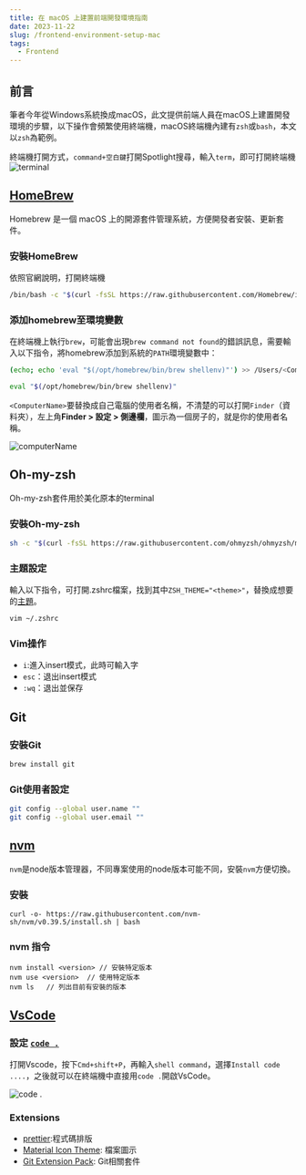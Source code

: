 ```yaml
---
title: 在 macOS 上建置前端開發環境指南
date: 2023-11-22
slug: /frontend-environment-setup-mac
tags:
  - Frontend
---
```


## 前言
筆者今年從Windows系統換成macOS，此文提供前端人員在macOS上建置開發環境的步驟，以下操作會頻繁使用終端機，macOS終端機內建有`zsh`或`bash`，本文以`zsh`為範例。

終端機打開方式，`command+空白鍵`打開Spotlight搜尋，輸入`term`，即可打開終端機
![terminal](https://github.com/y3933y3933/notes/assets/28300286/70d61843-0044-4f43-9649-502e0adfa6f2)

## [HomeBrew](https://brew.sh/)
Homebrew 是一個 macOS 上的開源套件管理系統，方便開發者安裝、更新套件。

### 安裝HomeBrew
依照官網說明，打開終端機
```zsh
/bin/bash -c "$(curl -fsSL https://raw.githubusercontent.com/Homebrew/install/HEAD/install.sh)"
```

### 添加homebrew至環境變數
在終端機上執行`brew`，可能會出現`brew command not found`的錯誤訊息，需要輸入以下指令，將homebrew添加到系統的`PATH`環境變數中：

```zsh
(echo; echo 'eval "$(/opt/homebrew/bin/brew shellenv)"') >> /Users/<ComputerName>/.zprofile

eval "$(/opt/homebrew/bin/brew shellenv)"
```

`<ComputerName>`要替換成自己電腦的使用者名稱，不清楚的可以打開`Finder`（資料夾），左上角**Finder > 設定 > 側邊欄**，圖示為一個房子的，就是你的使用者名稱。

![computerName](https://github.com/y3933y3933/notes/assets/28300286/fef40399-a644-422c-8609-dc2bd6f6f3f0)

## Oh-my-zsh
Oh-my-zsh套件用於美化原本的terminal

### 安裝Oh-my-zsh
```zsh
sh -c "$(curl -fsSL https://raw.githubusercontent.com/ohmyzsh/ohmyzsh/master/tools/install.sh)"
```

### 主題設定
輸入以下指令，可打開.zshrc檔案，找到其中`ZSH_THEME="<theme>"`，替換成想要的[主題](https://github.com/ohmyzsh/ohmyzsh/wiki/Themes)。
```zsh
vim ~/.zshrc
```

### Vim操作
- `i`:進入insert模式，此時可輸入字
- `esc`：退出insert模式
- `:wq`：退出並保存


## Git

### 安裝Git
```zsh
brew install git
```

### Git使用者設定
```zsh
git config --global user.name ""
git config --global user.email ""
```

## [nvm](https://github.com/nvm-sh/nvm#installing-and-updating)
`nvm`是node版本管理器，不同專案使用的node版本可能不同，安裝`nvm`方便切換。
### 安裝
```
curl -o- https://raw.githubusercontent.com/nvm-sh/nvm/v0.39.5/install.sh | bash
```

### nvm 指令
```
nvm install <version> // 安裝特定版本
nvm use <version>  // 使用特定版本
nvm ls   // 列出目前有安裝的版本
```

## [VsCode](https://code.visualstudio.com/)
### 設定 [`code .`](https://code.visualstudio.com/docs/setup/mac#_launching-from-the-command-line)

打開Vscode，按下`Cmd+shift+P`，再輸入`shell command`，選擇`Install code ....`，之後就可以在終端機中直接用`code .`開啟VsCode。

![code .](https://github.com/y3933y3933/notes/assets/28300286/9030cdaf-e591-4090-b37b-886b79306bc8)

### Extensions
- [prettier](https://marketplace.visualstudio.com/items?itemName=esbenp.prettier-vscode):程式碼排版
- [Material Icon Theme](https://marketplace.visualstudio.com/items?itemName=PKief.material-icon-theme): 檔案圖示
- [Git Extension Pack](https://marketplace.visualstudio.com/items?itemName=doggy8088.git-extension-pack): Git相關套件